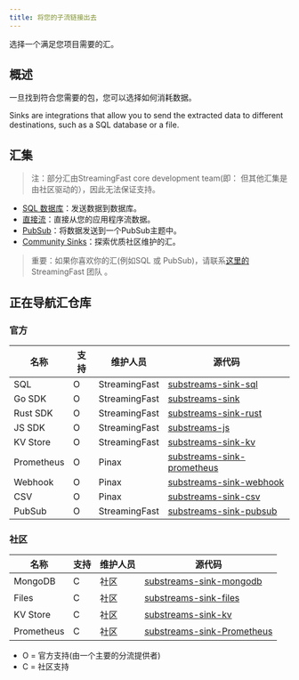 ```yaml
---
title: 将您的子流链接出去
---
```


选择一个满足您项目需要的汇。

## 概述

一旦找到符合您需要的包，您可以选择如何消耗数据。

Sinks are integrations that allow you to send the extracted data to different destinations, such as a SQL database or a file.

## 汇集

> 注：部分汇由StreamingFast core development team(即： 但其他汇集是由社区驱动的），因此无法保证支持。

- [SQL 数据库](https://docs.substreams.dev/how-to-guides/sinks/sql-sink)：发送数据到数据库。
- [直接流](https://docs.substreams.dev/how-to-guides/sinks/stream)：直接从您的应用程序流数据。
- [PubSub](https://docs.substreams.dev/how-to-guides/sinks/pubsub)：将数据发送到一个PubSub主题中。
- [Community Sinks](https://docs.substreams.dev/how-to-guides/sinks/community-sinks)：探索优质社区维护的汇。

> 重要：如果你喜欢你的汇(例如SQL 或 PubSub)，请联系[这里的](mailto:sales@streamingfast.io)StreamingFast 团队 。

## 正在导航汇仓库

### 官方

| 名称         | 支持 | 维护人员          | 源代码                                                                                       |
| ---------- | -- | ------------- | ----------------------------------------------------------------------------------------- |
| SQL        | O  | StreamingFast | [substreams-sink-sql](https://github.com/streamingfast/substreams-sink-sql)               |
| Go SDK     | O  | StreamingFast | [substreams-sink](https://github.com/streamingfast/substreams-sink)                       |
| Rust SDK   | O  | StreamingFast | [substreams-sink-rust](https://github.com/streamingfast/substreams-sink-rust)             |
| JS SDK     | O  | StreamingFast | [substreams-js](https://github.com/substreams-js/substreams-js)                           |
| KV Store   | O  | StreamingFast | [substreams-sink-kv](https://github.com/streamingfast/substreams-sink-kv)                 |
| Prometheus | O  | Pinax         | [substreams-sink-prometheus](https://github.com/pinax-network/substreams-sink-prometheus) |
| Webhook    | O  | Pinax         | [substreams-sink-webhook](https://github.com/pinax-network/substreams-sink-webhook)       |
| CSV        | O  | Pinax         | [substreams-sink-csv](https://github.com/pinax-network/substreams-sink-csv)               |
| PubSub     | O  | StreamingFast | [substreams-sink-pubsub](https://github.com/streamingfast/substreams-sink-pubsub)         |

### 社区

| 名称         | 支持 | 维护人员 | 源代码                                                                                       |
| ---------- | -- | ---- | ----------------------------------------------------------------------------------------- |
| MongoDB    | C  | 社区   | [substreams-sink-mongodb](https://github.com/streamingfast/substreams-sink-mongodb)       |
| Files      | C  | 社区   | [substreams-sink-files](https://github.com/streamingfast/substreams-sink-files)           |
| KV Store   | C  | 社区   | [substreams-sink-kv](https://github.com/streamingfast/substreams-sink-kv)                 |
| Prometheus | C  | 社区   | [substreams-sink-Prometheus](https://github.com/pinax-network/substreams-sink-prometheus) |

- O = 官方支持(由一个主要的分流提供者)
- C = 社区支持
